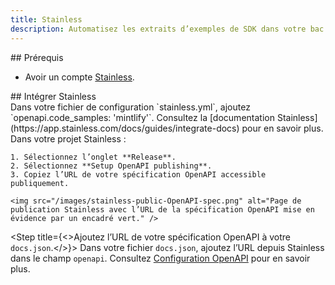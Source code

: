 ```yaml
---
title: Stainless
description: Automatisez les extraits d’exemples de SDK dans votre bac à sable d’API
---
```


<div id="prerequisites">
  ## Prérequis
</div>

* Avoir un compte [Stainless](https://app.stainless.com).

<div id="integrate-with-stainless">
  ## Intégrer Stainless
</div>

<Steps>
  <Step title="Configurer la décoration OpenAPI dans Stainless.">
    Dans votre fichier de configuration `stainless.yml`, ajoutez `openapi.code_samples: 'mintlify'`. Consultez la [documentation Stainless](https://app.stainless.com/docs/guides/integrate-docs) pour en savoir plus.
  </Step>

  <Step title="Publier l’URL de votre spécification OpenAPI.">
    Dans votre projet Stainless :

    1. Sélectionnez l’onglet **Release**.
    2. Sélectionnez **Setup OpenAPI publishing**.
    3. Copiez l’URL de votre spécification OpenAPI accessible publiquement.

    <img src="/images/stainless-public-OpenAPI-spec.png" alt="Page de publication Stainless avec l’URL de la spécification OpenAPI mise en évidence par un encadré vert." />
  </Step>

  <Step title={<>Ajoutez l’URL de votre spécification OpenAPI à votre <code>docs.json</code>.</>}>
    Dans votre fichier `docs.json`, ajoutez l’URL depuis Stainless dans le champ `openapi`. Consultez [Configuration OpenAPI](/fr/api-playground/openapi-setup) pour en savoir plus.
  </Step>
</Steps>
